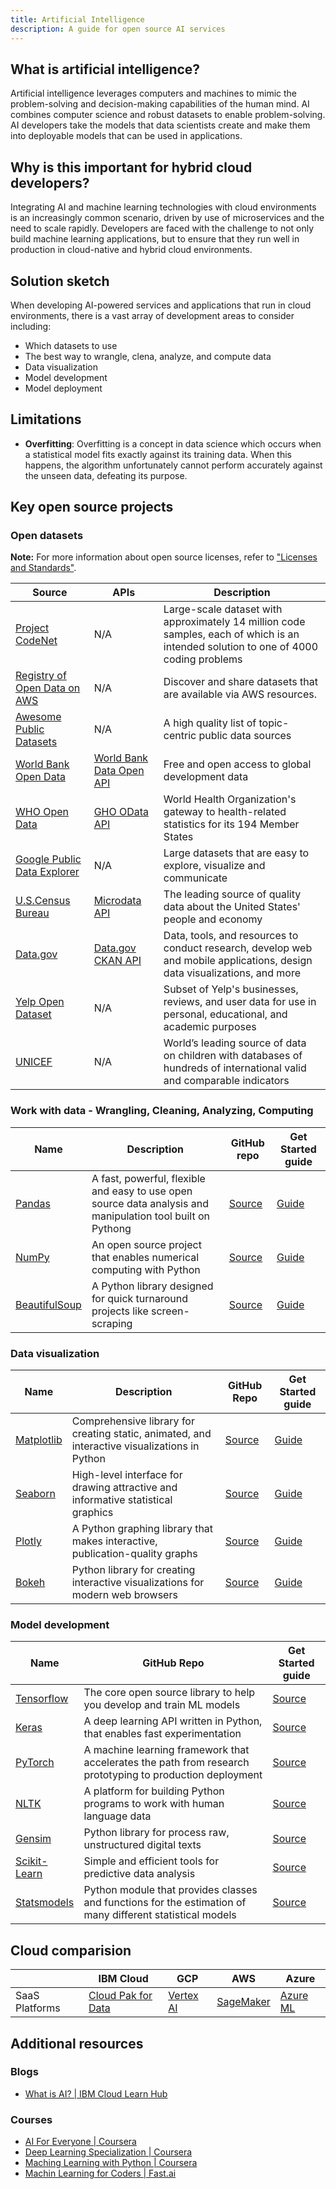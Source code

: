 ```yaml
---
title: Artificial Intelligence
description: A guide for open source AI services
---
```


## What is artificial intelligence?

Artificial intelligence leverages computers and machines to mimic the problem-solving and decision-making capabilities of the human mind. AI combines computer science and robust datasets to enable problem-solving. AI developers take the models that data scientists create and make them into deployable models that can be used in applications.

## Why is this important for hybrid cloud developers?

Integrating AI and machine learning technologies with cloud environments is an increasingly common scenario, driven by use of microservices and the need to scale rapidly. Developers are faced with the challenge to not only build machine learning applications, but to ensure that they run well in production in cloud-native and hybrid cloud environments.

## Solution sketch

When developing AI-powered services and applications that run in cloud environments, there is a vast array of development areas to consider including:

* Which datasets to use
* The best way to wrangle, clena, analyze, and compute data
* Data visualization
* Model development
* Model deployment

## Limitations

* **Overfitting**: Overfitting is a concept in data science which occurs when a statistical model fits exactly against its training data. When this happens, the algorithm unfortunately cannot perform accurately against the unseen data, defeating its purpose.

## Key open source projects

### Open datasets

<InlineNotification kind="info">

**Note:** For more information about open source licenses, refer to ["Licenses and Standards"](https://opensource.org/licenses).

</InlineNotification>

| Source | APIs | Description |
| - | - | - |
| [Project CodeNet](https://ml-exchange.org/datasets/codenet-langclass) | N/A | Large-scale dataset with approximately 14 million code samples, each of which is an intended solution to one of 4000 coding problems |
| [Registry of Open Data on AWS](https://registry.opendata.aws/) | N/A | Discover and share datasets that are available via AWS resources. |
| [Awesome Public Datasets](https://github.com/awesomedata/awesome-public-datasets) | N/A | A high quality list of topic-centric public data sources |
| [World Bank Open Data](https://data.worldbank.org/) | [World Bank Data Open API](https://datahelpdesk.worldbank.org/knowledgebase/topics/125589) | Free and open access to global development data |
| [WHO Open Data](https://www.who.int/data/gho/) | [GHO OData API](https://www.who.int/data/gho/info/gho-odata-api) | World Health Organization's gateway to health-related statistics for its 194 Member States |
| [Google Public Data Explorer](https://www.google.com/publicdata/directory) | N/A | Large datasets that are easy to explore, visualize and communicate |
| [U.S.Census Bureau](http://www.census.gov/data.html) | [Microdata API](https://www.census.gov/data/developers/data-sets/census-microdata-api.html) | The leading source of quality data about the United States' people and economy |
| [Data.gov](https://www.data.gov/) | [Data.gov CKAN API](https://www.data.gov/developers/apis) | Data, tools, and resources to conduct research, develop web and mobile applications, design data visualizations, and more |
| [Yelp Open Dataset](https://www.yelp.com/dataset) | N/A | Subset of Yelp's businesses, reviews, and user data for use in personal, educational, and academic purposes |
| [UNICEF](https://data.unicef.org/) | N/A | World’s leading source of data on children with databases of hundreds of international valid and comparable indicators |

### Work with data - Wrangling, Cleaning, Analyzing, Computing

| Name | Description | GitHub repo | Get Started guide |
| - | - | - | - |
| [Pandas](https://pandas.pydata.org/) | A fast, powerful, flexible and easy to use open source data analysis and manipulation tool built on Pythong | [Source](https://github.com/pandas-dev/pandas/) | [Guide](https://pandas.pydata.org/docs/) |
| [NumPy](https://numpy.org/) | An open source project that enables numerical computing with Python | [Source](https://github.com/numpy) | [Guide](https://numpy.org/doc/stable/) |
| [BeautifulSoup](https://www.crummy.com/software/BeautifulSoup/) | A Python library designed for quick turnaround projects like screen-scraping | [Source](https://code.launchpad.net/beautifulsoup) | [Guide](https://www.crummy.com/software/BeautifulSoup/bs4/doc/) |

### Data visualization

| Name | Description | GitHub Repo | Get Started guide |
| - | - | - | - |
| [Matplotlib](https://matplotlib.org/) | Comprehensive library for creating static, animated, and interactive visualizations in Python | [Source](https://github.com/matplotlib/matplotlib/) |[Guide](https://matplotlib.org/stable/contents.html) |
| [Seaborn](https://seaborn.pydata.org/) | High-level interface for drawing attractive and informative statistical graphics | [Source](https://github.com/seaborn) | [Guide](https://seaborn.pydata.org/tutorial.html) |
| [Plotly](https://plotly.com/python/) | A Python graphing library that makes interactive, publication-quality graphs | [Source](https://github.com/plotly/plotly.py) | [Guide](https://plotly.com/python/getting-started/) |
| [Bokeh](http://docs.bokeh.org/en/latest/) | Python library for creating interactive visualizations for modern web browsers | [Source](https://github.com/bokeh/bokeh) | [Guide](http://docs.bokeh.org/en/latest/docs/user_guide.html)


### Model development

| Name | GitHub Repo | Get Started guide |
| - | - | - |
| [Tensorflow](https://www.tensorflow.org/) | The core open source library to help you develop and train ML models | [Source](https://github.com/tensorflow/tensorflow) | [TensorFlow Get Started](https://www.tensorflow.org/learn) |
| [Keras](https://keras.io/) | A deep learning API written in Python, that enables fast experimentation | [Source](https://github.com/keras-team/keras) | [Keras Get Started](https://keras.io/getting_started) |
| [PyTorch](https://pytorch.org/) | A machine learning framework that accelerates the path from research prototyping to production deployment | [Source](https://github.com/pytorch/pytorch) | [PyTorch Get Started](https://pytorch.org/get-started/locally/) |
| [NLTK](https://www.nltk.org/) | A platform for building Python programs to work with human language data | [Source](https://github.com/nltk/nltk) | [Guide](https://www.nltk.org/api/nltk.html) |
| [Gensim](https://radimrehurek.com/gensim/) | Python library for process raw, unstructured digital texts | [Source](https://github.com/RaRe-Technologies/gensim) | [Guide](https://radimrehurek.com/gensim/auto_examples/index.html#documentation) |
| [Scikit-Learn](https://scikit-learn.org/stable/) | Simple and efficient tools for predictive data analysis | [Source](https://github.com/scikit-learn/scikit-learn) | [Guide](https://scikit-learn.org/stable/getting_started.html)|
| [Statsmodels](https://www.statsmodels.org/stable/index.html) | Python module that provides classes and functions for the estimation of many different statistical models | [Source](https://github.com/statsmodels/statsmodels) | [Guide](https://www.statsmodels.org/stable/gettingstarted.html) |

## Cloud comparision

|  | IBM Cloud | GCP | AWS | Azure |
| - | - | - | - | - |
| SaaS Platforms | [Cloud Pak for Data](https://dataplatform.cloud.ibm.com/) | [Vertex AI](https://cloud.google.com/vertex-ai) | [SageMaker](https://aws.amazon.com/sagemaker/) | [Azure ML](https://azure.microsoft.com/en-ca/services/machine-learning/) |

## Additional resources

### Blogs

* [What is AI? | IBM Cloud Learn Hub](https://www.ibm.com/cloud/learn/what-is-artificial-intelligence)

### Courses

* [AI For Everyone | Coursera](https://www.coursera.org/learn/ai-for-everyone)
* [Deep Learning Specialization | Coursera](https://www.coursera.org/specializations/deep-learning)
* [Maching Learning with Python | Coursera](https://www.coursera.org/learn/machine-learning-with-python)
* [Machin Learning for Coders | Fast.ai](https://course18.fast.ai/ml)
